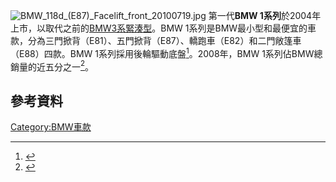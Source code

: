 [[File:BMW_118d_(E87)_Facelift_front_20100719.jpg|thumb]]
第一代'''BMW 1系列'''於2004年上市，以取代之前的[[BMW3系緊湊型|BMW3系緊湊型]]。BMW 1系列是BMW最小型和最便宜的車款，分為三門掀背（E81）、五門掀背（E87）、轎跑車（E82）和二門敞篷車（E88）四款。BMW 1系列採用後輪驅動底盤<ref>{{cite web |author=Interone Worldwide GmbH |url=http://www.bmw.com/com/en/newvehicles/1series/coupe/2007/allfacts/engine/50_50_weight_distribution.html |title=BMW 1 Series Coupé : 50:50 weight distribution |publisher=Bmw.com |date=2008-06-17 |accessdate=2010-07-20 |deadurl=yes |archiveurl=https://web.archive.org/web/20100807233313/http://www.bmw.com/com/en/newvehicles/1series/coupe/2007/allfacts/engine/50_50_weight_distribution.html |archivedate=2010-08-07 }}</ref>。2008年，BMW 1系列佔BMW總銷量的近五分之一<ref>{{cite web |url=http://www.bmwgroup.com/annualreport2008/_downloads/BMW_Group_2008.pdf |title=Annual Report 2008 |publisher=BMW Group |date=March 2009 |accessdate=1 July 2015 |page=21 |archive-date=2010-01-06 |archive-url=https://web.archive.org/web/20100106081431/http://www.bmwgroup.com/annualreport2008/_downloads/BMW_Group_2008.pdf |dead-url=no }}</ref>。

==參考資料==
{{Reflist}}
{{BMW cars}}
[[Category:BMW車款|Category:BMW車款]]
